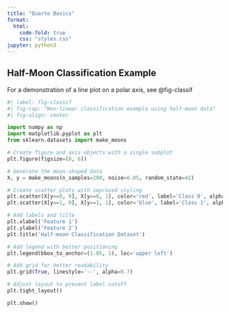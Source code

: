 ```yaml
---
title: "Quarto Basics"
format:
  html:
    code-fold: true
    css: "styles.css"
jupyter: python3
---
```


## Half-Moon Classification Example

For a demonstration of a line plot on a polar axis, see @fig-classif

```python
#| label: fig-classif
#| fig-cap: "Non-linear classification example using half-moon data"
#| fig-align: center

import numpy as np
import matplotlib.pyplot as plt
from sklearn.datasets import make_moons

# Create figure and axis objects with a single subplot
plt.figure(figsize=(8, 6))

# Generate the moon-shaped data
X, y = make_moons(n_samples=200, noise=0.05, random_state=42)

# Create scatter plots with improved styling
plt.scatter(X[y==0, 0], X[y==0, 1], color='red', label='Class 0', alpha=0.6, edgecolor='darkred')
plt.scatter(X[y==1, 0], X[y==1, 1], color='blue', label='Class 1', alpha=0.6, edgecolor='darkblue')

# Add labels and title
plt.xlabel('Feature 1')
plt.ylabel('Feature 2')
plt.title('Half-moon Classification Dataset')

# Add legend with better positioning
plt.legend(bbox_to_anchor=(1.05, 1), loc='upper left')

# Add grid for better readability
plt.grid(True, linestyle='--', alpha=0.7)

# Adjust layout to prevent label cutoff
plt.tight_layout()

plt.show()
```
